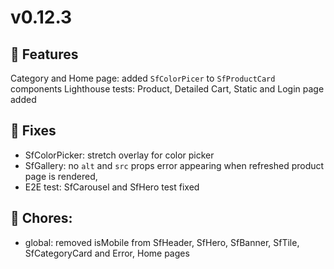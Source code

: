 
<Meta title="Releases/v0.12.x - Latest/v0.12.3 - Change log" />

# v0.12.3

## 🚀 Features

Category and Home page: added `SfColorPicer` to `SfProductCard` components
Lighthouse tests: Product, Detailed Cart, Static and Login page added


## 🐛 Fixes
- SfColorPicker: stretch overlay for color picker
- SfGallery: no `alt` and `src` props error appearing when refreshed product page is rendered,
- E2E test: SfCarousel and SfHero test fixed

## 🧹 Chores:
- global: removed isMobile from SfHeader, SfHero, SfBanner, SfTile, SfCategoryCard and Error, Home pages
